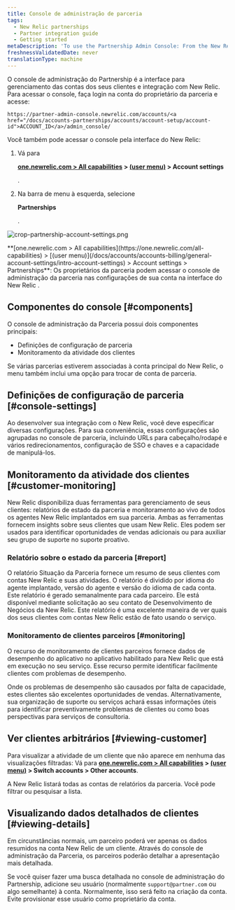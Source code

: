 ```yaml
---
title: Console de administração de parceria
tags:
  - New Relic partnerships
  - Partner integration guide
  - Getting started
metaDescription: 'To use the Partnership Admin Console: From the New Relic menu bar, select (partner account) > Account settings.'
freshnessValidatedDate: never
translationType: machine
---
```



O console de administração do Partnership é a interface para gerenciamento das contas dos seus clientes e integração com New Relic. Para acessar o console, faça login na conta do proprietário da parceria e acesse:

```
https://partner-admin-console.newrelic.com/accounts/<a href="/docs/accounts-partnerships/accounts/account-setup/account-id">ACCOUNT_ID</a>/admin_console/
```

Você também pode acessar o console pela interface do New Relic:

1. Vá para

   <DNT>**[one.newrelic.com > All capabilities](https://one.newrelic.com/all-capabilities) > [(user menu)](/docs/accounts/accounts-billing/general-account-settings/intro-account-settings) > Account settings**</DNT>

   .

2. Na barra de menu à esquerda, selecione

   <DNT>**Partnerships**</DNT>

   .

<img
  title="crop-partnership-account-settings.png"
  alt="crop-partnership-account-settings.png"
  src={accountsPartnershipSettings}
/>

<figcaption>
  <DNT>**[one.newrelic.com > All capabilities](https://one.newrelic.com/all-capabilities) > [(user menu)](/docs/accounts/accounts-billing/general-account-settings/intro-account-settings) > Account settings > Partnerships**</DNT>: Os proprietários da parceria podem acessar o console de administração da parceria nas configurações de sua conta na interface do New Relic .
</figcaption>

## Componentes do console [#components]

O console de administração da Parceria possui dois componentes principais:

* Definições de configuração de parceria
* Monitoramento da atividade dos clientes

Se várias parcerias estiverem associadas à conta principal do New Relic, o menu também inclui uma opção para trocar de conta de parceria.

## Definições de configuração de parceria [#console-settings]

Ao desenvolver sua integração com o New Relic, você deve especificar diversas configurações. Para sua conveniência, essas configurações são agrupadas no console de parceria, incluindo URLs para cabeçalho/rodapé e vários redirecionamentos, configuração de SSO e chaves e a capacidade de manipulá-los.

## Monitoramento da atividade dos clientes [#customer-monitoring]

New Relic disponibiliza duas ferramentas para gerenciamento de seus clientes: relatórios de estado da parceria e monitoramento ao vivo de todos os agentes New Relic implantados em sua parceria. Ambas as ferramentas fornecem insights sobre seus clientes que usam New Relic. Eles podem ser usados para identificar oportunidades de vendas adicionais ou para auxiliar seu grupo de suporte no suporte proativo.

### Relatório sobre o estado da parceria [#report]

O relatório Situação da Parceria fornece um resumo de seus clientes com contas New Relic e suas atividades. O relatório é dividido por idioma do agente implantado, versão do agente e versão do idioma de cada conta. Este relatório é gerado semanalmente para cada parceiro. Ele está disponível mediante solicitação ao seu contato de Desenvolvimento de Negócios da New Relic. Este relatório é uma excelente maneira de ver quais dos seus clientes com contas New Relic estão de fato usando o serviço.

### Monitoramento de clientes parceiros [#monitoring]

O recurso de monitoramento de clientes parceiros fornece dados de desempenho do aplicativo no aplicativo habilitado para New Relic que está em execução no seu serviço. Esse recurso permite identificar facilmente clientes com problemas de desempenho.

Onde os problemas de desempenho são causados por falta de capacidade, estes clientes são excelentes oportunidades de vendas. Alternativamente, sua organização de suporte ou serviços achará essas informações úteis para identificar preventivamente problemas de clientes ou como boas perspectivas para serviços de consultoria.

## Ver clientes arbitrários [#viewing-customer]

Para visualizar a atividade de um cliente que não aparece em nenhuma das visualizações filtradas: Vá para <DNT>**[one.newrelic.com > All capabilities](https://one.newrelic.com/all-capabilities) > [(user menu)](/docs/accounts/accounts-billing/general-account-settings/intro-account-settings) > Switch accounts > Other accounts**</DNT>.

A New Relic listará todas as contas de relatórios da parceria. Você pode filtrar ou pesquisar a lista.

## Visualizando dados detalhados de clientes [#viewing-details]

Em circunstâncias normais, um parceiro poderá ver apenas os dados resumidos na conta New Relic de um cliente. Através do console de administração da Parceria, os parceiros poderão detalhar a apresentação mais detalhada.

Se você quiser fazer uma busca detalhada no console de administração do Partnership, adicione seu usuário (normalmente `support@partner.com` ou algo semelhante) à conta. Normalmente, isso será feito na criação da conta. Evite provisionar esse usuário como proprietário da conta.
